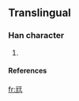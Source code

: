 ==Translingual==

===Han character===
{{Han char|rn=10|rad=儿|as=06|sn=8|four=|canj=一山一土 (MUMG)}}

# {{defn|Han}}

====References====
{{Han ref|kx=0125.131|dkj=|dj=|hdz=|uh=34AC|ud=13484|bh=|bd=}}



[[fr:㒬]]